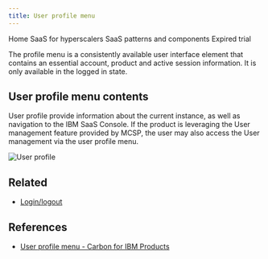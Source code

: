 ```yaml
---
title: User profile menu
---
```



<Breadcrumb>
  <BreadcrumbItem href="https://pages.github.ibm.com/CDAI-design/cpp-foundation-microsite/">
   Home
  </BreadcrumbItem>
  <BreadcrumbItem href="https://pages.github.ibm.com/CDAI-design/cpp-foundation-microsite/saas-for-hyperscalers/overview">
   SaaS for hyperscalers
  </BreadcrumbItem>
  <BreadcrumbItem href="https://pages.github.ibm.com/CDAI-design/cpp-foundation-microsite/saas-for-hyperscalers/common-patterns-components">
   SaaS patterns and components
  </BreadcrumbItem>
  <BreadcrumbItem isCurrentPage href="https://pages.github.ibm.com/CDAI-design/cpp-foundation-microsite/saas-for-hyperscalers/common-patterns/profile">
   Expired trial
  </BreadcrumbItem>
</Breadcrumb>


<PageDescription>

The profile menu is a consistently available user interface element that contains an essential account, product and active session information. It is only available in the logged in state.
</PageDescription>



## User profile menu contents
User profile provide information about the current instance, as well as navigation to the IBM SaaS Console. If the product is leveraging the User management feature provided by MCSP, the user may also access the User management via the user profile menu.

<Row>
<Column colMd={8} colLg={12}>

![User profile](../images/userProfileMenu.png)

</Column>
</Row>



<CardGroup>
  <MiniCard 
    title="Figma template" 
    href="https://www.figma.com/file/SlZ7TK2mTzNLIHZB2dGXRF/MCSP-Onboarding-Design-Guide?node-id=2184%3A401494&t=pavrP2xC3KdDhtvz-1"
    actionIcon="launch">
  </MiniCard>
  <MiniCard 
    title="Storybook" 
    href="https://pages.github.ibm.com/automation-saas/automation-common-header/?path=/story/user-profile--menu"
    actionIcon="launch">
  </MiniCard>
</CardGroup>

## Related
- [Login/logout](https://pages.github.ibm.com/CDAI-design/cpp-foundation-microsite/saas-for-hyperscalers/common-patterns/trial-end/login)

## References
- [User profile menu - Carbon for IBM Products](https://pages.github.ibm.com/cdai-design/pal/patterns/profile-header-menu/usage/)

